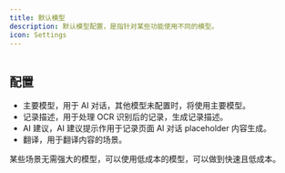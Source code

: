 ```yaml
---
title: 默认模型
description: 默认模型配置，是指针对某些功能使用不同的模型。
icon: Settings
---
```


<Image width="0" height="0" src="https://s2.loli.net/2025/07/10/xaczJfKtuqkgDdS.png" />

## 配置

- 主要模型，用于 AI 对话，其他模型未配置时，将使用主要模型。
- 记录描述，用于处理 OCR 识别后的记录，生成记录描述。
- AI 建议，AI 建议提示作用于记录页面 AI 对话 placeholder 内容生成。
- 翻译，用于翻译内容的场景。

某些场景无需强大的模型，可以使用低成本的模型，可以做到快速且低成本。
